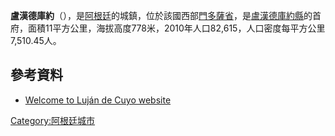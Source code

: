 {{Coord|33|1|S|68|52|W|display=title}}

'''盧漢德庫約'''（{{lang-es|Luján de Cuyo}}），是[[阿根廷|阿根廷]]的城鎮，位於該國西部[[門多薩省|門多薩省]]，是[[盧漢德庫約縣|盧漢德庫約縣]]的首府，面積11平方公里，海拔高度778米，2010年人口82,615，人口密度每平方公里7,510.45人。

==參考資料==
*[https://web.archive.org/web/20100212210749/http://www.lujandecuyo.gov.ar/ Welcome to Luján de Cuyo website] {{es icon}}

{{Argentina-geo-stub}}
[[Category:阿根廷城市|Category:阿根廷城市]]